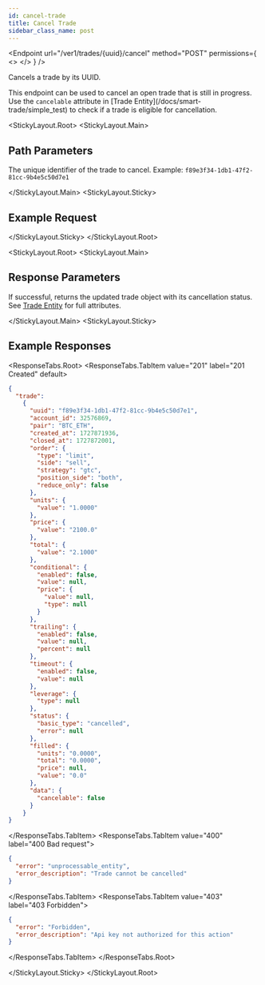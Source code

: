 ```yaml
---
id: cancel-trade
title: Cancel Trade
sidebar_class_name: post
---
```



<Endpoint
  url="/ver1/trades/{uuid}/cancel"
  method="POST"
  permissions={
    <>
      <Permission title="Permission" description="SMART_TRADES_WRITE" />
      <Permission title="Security" description="SIGNED" />
    </>
  }
/>

Cancels a trade by its UUID.

<Informer variant="info">
  This endpoint can be used to cancel an open trade that is still in progress. Use the <code>cancelable</code> attribute in [Trade Entity](/docs/smart-trade/simple_test) to check if a trade is eligible for cancellation.
</Informer>

<Separator />

<StickyLayout.Root>
  <StickyLayout.Main>

## Path Parameters

<ApiParam name="uuid" type="string" id="uuid" required>
  The unique identifier of the trade to cancel. Example: <code>f89e3f34-1db1-47f2-81cc-9b4e5c50d7e1</code>
</ApiParam>

  </StickyLayout.Main>
  <StickyLayout.Sticky>

## Example Request

<NoContentEndpoint method="POST" endpoint="/ver1/trades/f89e3f34-1db1-47f2-81cc-9b4e5c50d7e1/cancel" />

  </StickyLayout.Sticky>
</StickyLayout.Root>

<StickyLayout.Root>
  <StickyLayout.Main>

## Response Parameters

If successful, returns the updated trade object with its cancellation status. See [Trade Entity](/docs/smart-trade/simple_test) for full attributes.

  </StickyLayout.Main>
  <StickyLayout.Sticky>

## Example Responses

<ResponseTabs.Root>
  <ResponseTabs.TabItem value="201" label="201 Created" default>

```json
{
  "trade": 
    {
      "uuid": "f89e3f34-1db1-47f2-81cc-9b4e5c50d7e1",
      "account_id": 32576869,
      "pair": "BTC_ETH",
      "created_at": 1727871936,
      "closed_at": 1727872001,
      "order": {
        "type": "limit",
        "side": "sell",
        "strategy": "gtc",
        "position_side": "both",
        "reduce_only": false
      },
      "units": {
        "value": "1.0000"
      },
      "price": {
        "value": "2100.0"
      },
      "total": {
        "value": "2.1000"
      },
      "conditional": {
        "enabled": false,
        "value": null,
        "price": {
          "value": null,
          "type": null
        }
      },
      "trailing": {
        "enabled": false,
        "value": null,
        "percent": null
      },
      "timeout": {
        "enabled": false,
        "value": null
      },
      "leverage": {
        "type": null
      },
      "status": {
        "basic_type": "cancelled",
        "error": null
      },
      "filled": {
        "units": "0.0000",
        "total": "0.0000",
        "price": null,
        "value": "0.0"
      },
      "data": {
        "cancelable": false
      }
    }
}
```

  </ResponseTabs.TabItem>
  <ResponseTabs.TabItem value="400" label="400 Bad request">

```json
{
  "error": "unprocessable_entity",
  "error_description": "Trade cannot be cancelled"
}
```

  </ResponseTabs.TabItem>
  <ResponseTabs.TabItem value="403" label="403 Forbidden">

```json
{
  "error": "Forbidden",
  "error_description": "Api key not authorized for this action"
}
```

  </ResponseTabs.TabItem>
</ResponseTabs.Root>

  </StickyLayout.Sticky>
</StickyLayout.Root>